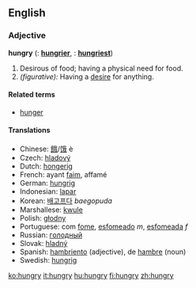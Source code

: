 ==English==

===Adjective===
'''hungry'''  ({{compar}}: '''[[hungrier]]''', {{superl}}: '''[[hungriest]]''')

# Desirous of food; having a physical need for food.
# ''(figurative):'' Having a [[desire]] for anything.

====Related terms====
*[[hunger]]

====Translations====
*Chinese: [[餓]]/[[饿]] è
*Czech: [[hladový]]
*Dutch: [[hongerig]]
*French: ayant [[faim]], affamé
*German: [[hungrig]]
*Indonesian: [[lapar]]
*Korean: [[배고프다]] ''baegopuda''
*Marshallese: [[kwule]]
*Polish: [[głodny]]
*Portuguese: com [[fome]], [[esfomeado]] ''m'', [[esfomeada]] ''f''
*Russian: [[гoлoдный]]
*Slovak: [[hladný]]
*Spanish: [[hambriento]] (adjective), de [[hambre]] (noun)
*Swedish: [[hungrig]]

[[ko:hungry]]
[[it:hungry]]
[[hu:hungry]]
[[fi:hungry]]
[[zh:hungry]]